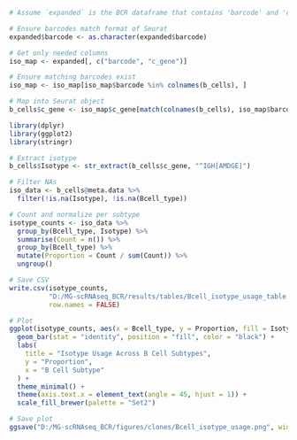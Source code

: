 ```r
# Assume `expanded` is the BCR dataframe that contains 'barcode' and 'c_gene'

# Ensure barcodes match format of Seurat
expanded$barcode <- as.character(expanded$barcode)

# Get only needed columns
iso_map <- expanded[, c("barcode", "c_gene")]

# Ensure matching barcodes exist
iso_map <- iso_map[iso_map$barcode %in% colnames(b_cells), ]

# Map into Seurat object
b_cells$c_gene <- iso_map$c_gene[match(colnames(b_cells), iso_map$barcode)]

```

```r
library(dplyr)
library(ggplot2)
library(stringr)

# Extract isotype
b_cells$Isotype <- str_extract(b_cells$c_gene, "^IGH[AMDGE]")

# Filter NAs
iso_data <- b_cells@meta.data %>%
  filter(!is.na(Isotype), !is.na(Bcell_type))

# Count and normalize per subtype
isotype_counts <- iso_data %>%
  group_by(Bcell_type, Isotype) %>%
  summarise(Count = n()) %>%
  group_by(Bcell_type) %>%
  mutate(Proportion = Count / sum(Count)) %>%
  ungroup()

# Save CSV
write.csv(isotype_counts,
          "D:/MG-scRNAseq_BCR/results/tables/Bcell_isotype_usage_table.csv",
          row.names = FALSE)

```

```r
# Plot
ggplot(isotype_counts, aes(x = Bcell_type, y = Proportion, fill = Isotype)) +
  geom_bar(stat = "identity", position = "fill", color = "black") +
  labs(
    title = "Isotype Usage Across B Cell Subtypes",
    y = "Proportion",
    x = "B Cell Subtype"
  ) +
  theme_minimal() +
  theme(axis.text.x = element_text(angle = 45, hjust = 1)) +
  scale_fill_brewer(palette = "Set2")

# Save plot
ggsave("D:/MG-scRNAseq_BCR/figures/clones/Bcell_isotype_usage.png", width = 8, height = 5)

```

